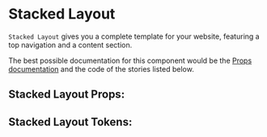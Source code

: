 

# Stacked Layout

`Stacked Layout` gives you a complete template for your website, featuring a top navigation and a content section.

The best possible documentation for this component would be the [Props documentation](#stacked-layout-props)
and the code of the stories listed below.

## Stacked Layout Props:

<ArgsTable of={StackedLayout} />

## Stacked Layout Tokens:
<ThemeTokens component="StackedLayout"/>
